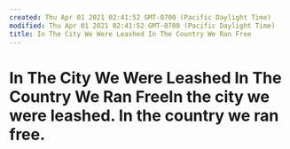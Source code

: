 ```yaml
---
created: Thu Apr 01 2021 02:41:52 GMT-0700 (Pacific Daylight Time)
modified: Thu Apr 01 2021 02:41:52 GMT-0700 (Pacific Daylight Time)
title: In The City We Were Leashed In The Country We Ran Free
---
```

# In The City We Were Leashed In The Country We Ran FreeIn the city we were leashed. In the country we ran free.